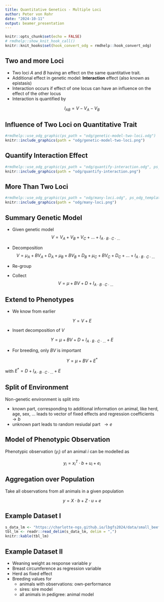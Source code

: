 ```yaml
---
title: Quantitative Genetics - Multiple Loci
author: Peter von Rohr
date: "2024-10-11"
output: beamer_presentation
---
```


```r
knitr::opts_chunk$set(echo = FALSE)
# rmdhelp::show_knit_hook_call()
knitr::knit_hooks$set(hook_convert_odg = rmdhelp::hook_convert_odg)
```

## Two and more Loci

* Two loci $A$ and $B$ having an effect on the same quantitative trait.
* Additional effect in genetic model: __Interaction__ effect (also known as epistasis)
* Interaction occurs if effect of one locus can have an influence on the effect of the other locus
* Interaction is quantified by 

$$I_{AB} = V - V_A - V_B$$


## Influence of Two Loci on Quantitative Trait

```r
#rmdhelp::use_odg_graphic(ps_path = "odg/genetic-model-two-loci.odg")
knitr::include_graphics(path = "odg/genetic-model-two-loci.png")
```


## Quantify Interaction Effect

```r
#rmdhelp::use_odg_graphic(ps_path = "odg/quantify-interaction.odg", ps_odg_template = "odg_draw_a4_landscape")
knitr::include_graphics(path = "odg/quantify-interaction.png")
```
 
 
## More Than Two Loci

```r
#rmdhelp::use_odg_graphic(ps_path = "odg/many-loci.odg", ps_odg_template = "odg_draw_a4_landscape")
knitr::include_graphics(path = "odg/many-loci.png")
```
 
 
## Summary Genetic Model

* Given genetic model
$$V = V_A + V_B + V_C + ... + I_{A \cdot B \cdot C \cdot ...}$$

* Decomposition
$$V = \mu_A + BV_A + D_A + \mu_B + BV_B + D_B + \mu_C + BV_C + D_C + ... + I_{A \cdot B \cdot C \cdot ...}$$

* Re-group
\begin{align}
V &= \mu_A + \mu_B + \mu_C + ...+ BV_A + BV_B + BV_C + ...  \notag \\ 
  & + D_A + D_B + D_C + ... + I_{A \cdot B \cdot C \cdot ...} \notag 
\end{align}

* Collect
$$V = \mu + BV + D + I_{A \cdot B \cdot C \cdot ...}$$


## Extend to Phenotypes

* We know from earlier

$$ Y = V + E$$

* Insert decomposition of $V$

$$ Y = \mu + BV + D + I_{A \cdot B \cdot C \cdot ...} + E$$

* For breeding, only $BV$ is important

$$ Y = \mu + BV + E^*$$

with $E^* = D + I_{A \cdot B \cdot C \cdot ...} + E$


## Split of Environment

Non-genetic environment is split into

* known part, corresponding to additional information on animal, like herd, age, sex, ... leads to vector of fixed effects and regression coefficients $\ \rightarrow b$
* unknown part leads to random resiudal part $\ \rightarrow e$


## Model of Phenotypic Observation

Phenotypic observation ($y_i$) of an animal $i$ can be modelled as 

$$y_i = x_i^T \cdot b + u_i + e_i$$

\begin{tabular}{llp{8cm}}
where  &  &  \\
       &  $y_{i}$   &  phenotypic observation of animal $i$ \\
       &  $x_i$     &  vector of regression covariates or indicator values for fixed effects \\
       &  $b$       &  vector of unknown fixed effects and unknown regression coefficients \\
       &  $u_{i}$   &  random breeding value of animal $i$ \\
       &  $e_{i}$   &  random environmental effects of animal $i$
\end{tabular}


## Aggregation over Population

Take all observations from all animals in a given population

$$y = X \cdot b + Z \cdot u + e$$

\begin{tabular}{llp{8cm}}
where  &  &  \\
       &  $y$       &  vector of phenotypic observations of all animals \\
       &  $b$       &  vector of unknown fixed effects and unknown regression coefficients \\
       &  $u$       &  vector of random breeding values of all animals \\
       &  $e$       &  vector of random environmental effects \\
       &  $X$       &  design matrix with regression covariates or indicator values for fixed effects \\
       &  $Z$       &  design matrix relating breeding values to observations
\end{tabular}


## Example Dataset I

```r
s_data_lm <- "https://charlotte-ngs.github.io/lbgfs2024/data/small_beef_data.csv"
tbl_lm <- readr::read_delim(s_data_lm, delim = ",")
knitr::kable(tbl_lm)
```


## Example Dataset II

* Weaning weight as response variable $y$
* Breast circumference as regression variable 
* Herd as fixed effect
* Breeding values for
    + animals with observations: own-performance
    + sires: sire model
    + all animals in pedigree: animal model


